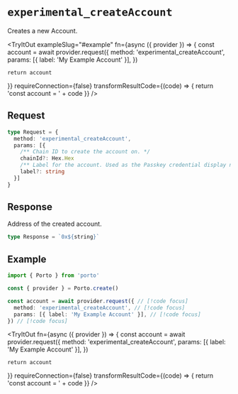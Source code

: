 
# `experimental_createAccount`

Creates a new Account.

<TryItOut
  exampleSlug="#example"
  fn={async ({ provider }) => {
    const account = await provider.request({
      method: 'experimental_createAccount',
      params: [{ label: 'My Example Account' }],
    })

    return account
  }}
  requireConnection={false}
  transformResultCode={(code) => {
    return 'const account = ' + code
  }}
/>

## Request

```ts
type Request = {
  method: 'experimental_createAccount',
  params: [{ 
    /** Chain ID to create the account on. */
    chainId?: Hex.Hex
    /** Label for the account. Used as the Passkey credential display name. */
    label?: string 
  }]
}
```

## Response

Address of the created account.

```ts
type Response = `0x${string}`
```

## Example

```ts twoslash
import { Porto } from 'porto'

const { provider } = Porto.create()

const account = await provider.request({ // [!code focus]
  method: 'experimental_createAccount', // [!code focus]
  params: [{ label: 'My Example Account' }], // [!code focus]
}) // [!code focus]
```

<TryItOut
  fn={async ({ provider }) => {
    const account = await provider.request({
      method: 'experimental_createAccount',
      params: [{ label: 'My Example Account' }],
    })

    return account
  }}
  requireConnection={false}
  transformResultCode={(code) => {
    return 'const account = ' + code
  }}
/>

